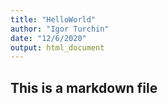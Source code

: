 ```yaml
---
title: "HelloWorld"
author: "Igor Turchin"
date: "12/6/2020"
output: html_document
---
```


## This is a markdown file